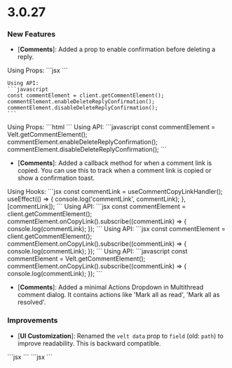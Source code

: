 # 3.0.27

### New Features

- [**Comments**]: Added a prop to enable confirmation before deleting a reply.

<Tabs>
  <Tab title="React / Next.js">
  Using Props:
    ```jsx
    <VeltComments deleteReplyConfirmation={true} />
    ```

    Using API:
    ```javascript
    const commentElement = client.getCommentElement();
    commentElement.enableDeleteReplyConfirmation();
    commentElement.disableDeleteReplyConfirmation();
    ```
  </Tab>
  
  <Tab title="Other Frameworks">
  Using Props:
    ```html
    <velt-comments delete-reply-confirmation="true"></velt-comments>
    ```
    Using API:
    ```javascript
    const commentElement = Velt.getCommentElement();
    commentElement.enableDeleteReplyConfirmation();
    commentElement.disableDeleteReplyConfirmation();
    ```
  </Tab>
</Tabs>

- [**Comments**]: Added a callback method for when a comment link is copied. You can use this to track when a comment link is copied or show a confirmation toast.

<Tabs>

<Tab title="React / Next.js with Hooks">
  Using Hooks:
  ```jsx
    const commentLink = useCommentCopyLinkHandler();
    useEffect(() => {
      console.log('commentLink', commentLink);
    }, [commentLink]);
  ```
    Using API:
    ```jsx
    const commentElement = client.getCommentElement();
    commentElement.onCopyLink().subscribe((commentLink) => {
      console.log(commentLink);
    });
    ```
  </Tab>

  <Tab title="React / Next.js">
    Using API:
    ```jsx
    const commentElement = client.getCommentElement();
    commentElement.onCopyLink().subscribe((commentLink) => {
      console.log(commentLink);
    });
    ```
  </Tab>
  
  <Tab title="Other Frameworks">
    Using API:
    ```javascript
    const commentElement = Velt.getCommentElement();
    commentElement.onCopyLink().subscribe((commentLink) => {
      console.log(commentLink);
    });
    ```
  </Tab>
</Tabs>

- [**Comments**]: Added a minimal Actions Dropdown in Multithread comment dialog. It contains actions like 'Mark all as read', 'Mark all as resolved'.

### Improvements
- [**UI Customization**]: Renamed the `velt data` prop to `field` (old: `path`) to improve readability. This is backward compatible.

<Tabs>
<Tab title="React / Next.js">
```jsx
<VeltData field='userContact.name' />
```
</Tab>

<Tab title="Other Frameworks">
```jsx
<velt-data field="userContact.name"></velt-data>
```
</Tab>
</Tabs>
